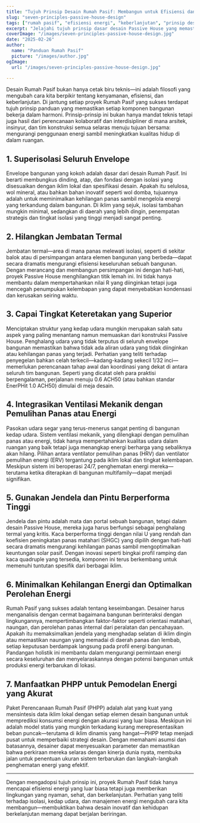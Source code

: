 ```yaml
---
title: "Tujuh Prinsip Desain Rumah Pasif: Membangun untuk Efisiensi dan Kenyamanan"
slug: "seven-principles-passive-house-design"
tags: ["rumah pasif", "efisiensi energi", "keberlanjutan", "prinsip desain"]
excerpt: "Jelajahi tujuh prinsip dasar desain Passive House yang memastikan efisiensi energi yang superior, kualitas udara dalam ruangan yang luar biasa, dan kenyamanan yang tahan lama di setiap iklim."
coverImage: "/images/seven-principles-passive-house-design.jpg"
date: "2025-02-26"
author:
  name: "Panduan Rumah Pasif"
  picture: "/images/author.jpg"
ogImage:
  url: "/images/seven-principles-passive-house-design.jpg"

---
```

Desain Rumah Pasif bukan hanya cetak biru teknis—ini adalah filosofi yang mengubah cara kita berpikir tentang kenyamanan, efisiensi, dan keberlanjutan. Di jantung setiap proyek Rumah Pasif yang sukses terdapat tujuh prinsip panduan yang memastikan setiap komponen bangunan bekerja dalam harmoni. Prinsip-prinsip ini bukan hanya mandat teknis tetapi juga hasil dari perencanaan kolaboratif dan interdisipliner di mana arsitek, insinyur, dan tim konstruksi semua selaras menuju tujuan bersama: mengurangi penggunaan energi sambil meningkatkan kualitas hidup di dalam ruangan.

## 1. Superisolasi Seluruh Envelope

Envelope bangunan yang kokoh adalah dasar dari desain Rumah Pasif. Ini berarti membungkus dinding, atap, dan fondasi dengan isolasi yang disesuaikan dengan iklim lokal dan spesifikasi desain. Apakah itu selulosa, wol mineral, atau bahkan bahan inovatif seperti wol domba, tujuannya adalah untuk meminimalkan kehilangan panas sambil mengelola energi yang terkandung dalam bangunan. Di iklim yang sejuk, isolasi tambahan mungkin minimal, sedangkan di daerah yang lebih dingin, penempatan strategis dan tingkat isolasi yang tinggi menjadi sangat penting.
## 2. Hilangkan Jembatan Termal

Jembatan termal—area di mana panas melewati isolasi, seperti di sekitar balok atau di persimpangan antara elemen bangunan yang berbeda—dapat secara dramatis mengurangi efisiensi keseluruhan sebuah bangunan. Dengan merancang dan membangun persimpangan ini dengan hati-hati, proyek Passive House menghilangkan titik lemah ini. Ini tidak hanya membantu dalam mempertahankan nilai R yang diinginkan tetapi juga mencegah penumpukan kelembapan yang dapat menyebabkan kondensasi dan kerusakan seiring waktu.

## 3. Capai Tingkat Keteretakan yang Superior

Menciptakan struktur yang kedap udara mungkin merupakan salah satu aspek yang paling menantang namun memuaskan dari konstruksi Passive House. Penghalang udara yang tidak terputus di seluruh envelope bangunan memastikan bahwa tidak ada aliran udara yang tidak diinginkan atau kehilangan panas yang terjadi. Perhatian yang teliti terhadap penyegelan bahkan celah terkecil—kadang-kadang sekecil 1/32 inci—memerlukan perencanaan tahap awal dan koordinasi yang dekat di antara seluruh tim bangunan. Seperti yang dicatat oleh para praktisi berpengalaman, perjalanan menuju 0.6 ACH50 (atau bahkan standar EnerPHit 1.0 ACH50) dimulai di meja desain.
## 4. Integrasikan Ventilasi Mekanik dengan Pemulihan Panas atau Energi

Pasokan udara segar yang terus-menerus sangat penting di bangunan kedap udara. Sistem ventilasi mekanik, yang dilengkapi dengan pemulihan panas atau energi, tidak hanya mempertahankan kualitas udara dalam ruangan yang baik tetapi juga menangkap energi berharga yang sebaliknya akan hilang. Pilihan antara ventilator pemulihan panas (HRV) dan ventilator pemulihan energi (ERV) tergantung pada iklim lokal dan tingkat kelembapan. Meskipun sistem ini beroperasi 24/7, penghematan energi mereka—terutama ketika diterapkan di bangunan multifamily—dapat menjadi signifikan.

## 5. Gunakan Jendela dan Pintu Berperforma Tinggi

Jendela dan pintu adalah mata dan portal sebuah bangunan, tetapi dalam desain Passive House, mereka juga harus berfungsi sebagai penghalang termal yang kritis. Kaca berperforma tinggi dengan nilai U yang rendah dan koefisien peningkatan panas matahari (SHGC) yang dipilih dengan hati-hati secara dramatis mengurangi kehilangan panas sambil mengoptimalkan keuntungan solar pasif. Dengan inovasi seperti bingkai profil ramping dan kaca quadruple yang tersedia, komponen ini terus berkembang untuk memenuhi tuntutan spesifik dari berbagai iklim.
## 6. Minimalkan Kehilangan Energi dan Optimalkan Perolehan Energi

Rumah Pasif yang sukses adalah tentang keseimbangan. Desainer harus menganalisis dengan cermat bagaimana bangunan berinteraksi dengan lingkungannya, mempertimbangkan faktor-faktor seperti orientasi matahari, naungan, dan perolehan panas internal dari peralatan dan pencahayaan. Apakah itu memaksimalkan jendela yang menghadap selatan di iklim dingin atau memastikan naungan yang memadai di daerah panas dan lembab, setiap keputusan berdampak langsung pada profil energi bangunan. Pandangan holistik ini membantu dalam mengurangi permintaan energi secara keseluruhan dan menyelaraskannya dengan potensi bangunan untuk produksi energi terbarukan di lokasi.

## 7. Manfaatkan PHPP untuk Pemodelan Energi yang Akurat

Paket Perencanaan Rumah Pasif (PHPP) adalah alat yang kuat yang mensintesis data iklim lokal dengan setiap elemen desain bangunan untuk memprediksi konsumsi energi dengan akurasi yang luar biasa. Meskipun ini adalah model statis yang mungkin terkadang kurang merepresentasikan beban puncak—terutama di iklim dinamis yang hangat—PHPP tetap menjadi pusat untuk memperbaiki strategi desain. Dengan memahami asumsi dan batasannya, desainer dapat menyesuaikan parameter dan memastikan bahwa perkiraan mereka selaras dengan kinerja dunia nyata, membuka jalan untuk penentuan ukuran sistem terbarukan dan langkah-langkah penghematan energi yang efektif.

---

Dengan mengadopsi tujuh prinsip ini, proyek Rumah Pasif tidak hanya mencapai efisiensi energi yang luar biasa tetapi juga memberikan lingkungan yang nyaman, sehat, dan berkelanjutan. Perhatian yang teliti terhadap isolasi, kedap udara, dan manajemen energi mengubah cara kita membangun—membuktikan bahwa desain inovatif dan kehidupan berkelanjutan memang dapat berjalan beriringan.

